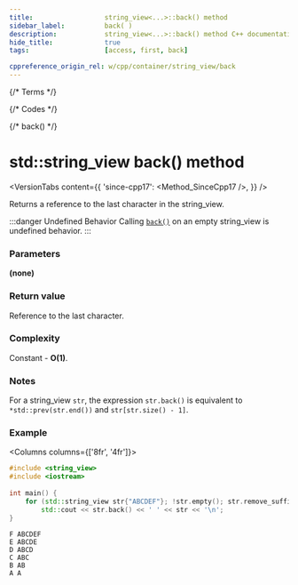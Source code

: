 ```yaml
---
title:					string_view<...>::back() method
sidebar_label:			back( )
description:			string_view<...>::back() method C++ documentation
hide_title:				true
tags:					[access, first, back]

cppreference_origin_rel: w/cpp/container/string_view/back
---
```



{/* Terms */}

{/* Codes */}

{/* back() */}

# std::string_view back() method

<VersionTabs content={{
	'since-cpp17': <Method_SinceCpp17 />,
}} />

Returns a <Tooltip title={Term_ContAlias_Reference}>reference</Tooltip> to the last character in the string_view.

:::danger Undefined Behavior
Calling [`back()`](#) on an empty string_view is <Tooltip title={Term_UndefinedBehaviour}>undefined behavior</Tooltip>.
:::

### Parameters

**(none)**

### Return value

Reference to the last character.

### Complexity

Constant - **O(1)**.

### Notes

For a string_view `str`, the expression `str.back()` is equivalent to `*std::prev(str.end())` and `str[str.size() - 1]`.

### Example

<Columns columns={['8fr', '4fr']}>
<div>

```cpp title='Main.cpp' showLineNumbers
#include <string_view>
#include <iostream>
 
int main() {
    for (std::string_view str{"ABCDEF"}; !str.empty(); str.remove_suffix(1))
        std::cout << str.back() << ' ' << str << '\n';
}
```

</div>
<div>

```plaintext title="Output"
F ABCDEF
E ABCDE
D ABCD
C ABC
B AB
A A
```

</div>
</Columns>
